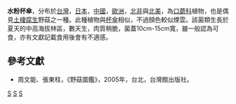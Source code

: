 {{Speciesbox 
| taxon = Clitocybe nebularis
| image = Clitocybe Nebularis.JPG
| authority =  (Batsch:Fr.) Kummer.
}}
{{mycomorphbox
| name = Clitocybe nebularis
| whichGills = decurrent
| capShape =convex
|capShape2=flat
| hymeniumType=gills
| stipeCharacter=bare
| sporePrintColor=cream
| howEdible=edible
}}
'''水粉杯傘'''，分布於[[台灣|台灣]]，[[日本|日本]]，[[中國|中國]]，[[歐洲|歐洲]]，[[北非|北非]]與[[北美|北美]]，為[[口蘑科|口蘑科]]植物，也是偶見[[土棲腐生|土棲腐生]]野菇之一種。此種植物與[[杯傘|杯傘]]相似，不過顏色較似煙雲。該菌類生長於夏天的中高海拔林區，數天生，肉質稍脆，菌蓋10cm-15cm寬，雖一般認為可食，亦有文獻記載食用後會有不適感。

==參考文獻==
*周文能、張東柱，《野菇圖鑑》，2005年，台北，台灣館出版社。
{{Taxonbar|from=Q757125}}

[[Category:杯傘屬|S]]
[[Category:食用菌|S]]
[[Category:1789年描述的真菌|S]]
